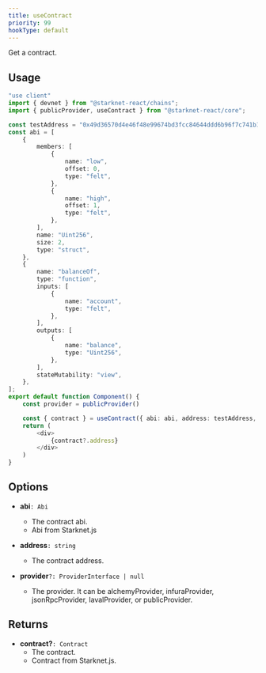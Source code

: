 ```yaml
---
title: useContract
priority: 99
hookType: default
---
```


Get a contract.

## Usage

```ts
"use client"
import { devnet } from "@starknet-react/chains";
import { publicProvider, useContract } from "@starknet-react/core";

const testAddress = "0x49d36570d4e46f48e99674bd3fcc84644ddd6b96f7c741b1562b82f9e004dc7";
const abi = [
    {
        members: [
            {
                name: "low",
                offset: 0,
                type: "felt",
            },
            {
                name: "high",
                offset: 1,
                type: "felt",
            },
        ],
        name: "Uint256",
        size: 2,
        type: "struct",
    },
    {
        name: "balanceOf",
        type: "function",
        inputs: [
            {
                name: "account",
                type: "felt",
            },
        ],
        outputs: [
            {
                name: "balance",
                type: "Uint256",
            },
        ],
        stateMutability: "view",
    },
];
export default function Component() {
    const provider = publicProvider()

    const { contract } = useContract({ abi: abi, address: testAddress, provider: provider(devnet) })
    return (
        <div>
            {contract?.address}
        </div>
    )
}
```

## Options

 * __abi__`: Abi`
    - The contract abi.
    - Abi from Starknet.js

 * __address__`: string`
    - The contract address.

 * __provider__`?: ProviderInterface | null`
    - The provider. It can be alchemyProvider, infuraProvider, jsonRpcProvider, lavalProvider, or publicProvider.

## Returns

 * __contract?__`: Contract`
    - The contract.
    - Contract from Starknet.js.
